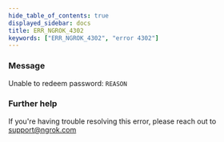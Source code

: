 ```yaml
---
hide_table_of_contents: true
displayed_sidebar: docs
title: ERR_NGROK_4302
keywords: ["ERR_NGROK_4302", "error 4302"]
---
```



### Message

Unable to redeem password: `REASON`

<ErrorDetails />

### Further help

If you're having trouble resolving this error, please reach out to [support@ngrok.com](mailto:support@ngrok.com?subject=Help%20with%20ERR_NGROK_4302)
